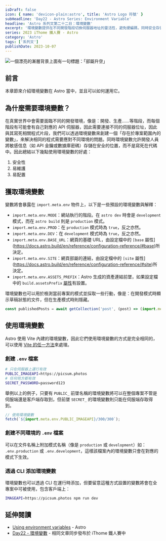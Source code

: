 ```yaml
---
isDraft: false
icon: { name: 'devicon-plain:astro', title: 'Astro Logo 符號' }
subHeadline: 'Day22 - Astro Series: Environment Variable'
headline: 'Astro 系列文第二十二日：環境變數'
excerpt: '環境變數提供在不同開發階段切換伺服器地址的靈活性，避免硬編碼，同時安全存儲敏感信息，如 API 金鑰或數據庫密碼，使程式更具適應性和安全性。如果你熟悉 Vite 的話應該會非常熟悉，因為 Astro 即是使用 Vite 作為底層。'
series: 2023 iThome 鐵人賽 - Astro
category: 'Astro'
tags: ['系列文']
publishDate: 2023-10-07
---
```


![一個漂亮的漸層背景上面有一句標題：「部屬升空」](./day22-enviroment-variable.webp)

## 前言

本章節來介紹環境變數在 Astro 當中，並且可以如何運用它。

## 為什麼需要環境變數？

在真實世界中會需要面臨不同的開發環境，像是：開發、生產……等階段，而每個階段有可能會有自己對應的 API 伺服器，因此需要連接不同的伺服器位址，因此與其寫死相關程式片段，我們可以透過環境變數來創建一個「存在於專案範圍內的變數」，來解決相同的程式需要應對不同環境的問題。同時環境變數允許開發人員將敏感信息（如 API 金鑰或數據庫密碼）存儲在安全的位置，而不是寫死在代碼中。因此總結以下幾點使用環境變數的好處：

1. 安全性
2. 易維護
3. 易配置

## 獲取環境變數

變數將會暴露在 `import.meta.env` 物件上，以下是一些預設的環境變數與解釋：

- `import.meta.env.MODE`：網站執行的階段。在 `astro dev` 時會是 `development`模式，而在 `astro build` 則是 `production` 模式。
- `import.meta.env.PROD`：在 `production` 模式時為 `true`，反之亦然。
- `import.meta.env.DEV`：在 `development` 模式時為 `true`，反之亦然。
- `import.meta.env.BASE_URL`：網頁的基礎 URL，由設定檔中的 `[base` 屬性](https://docs.astro.build/en/reference/configuration-reference/#base)所決定。
- `import.meta.env.SITE`：網頁部屬的連結，由設定檔中的 `[site` 屬性](https://docs.astro.build/en/reference/configuration-reference/#site)所決定。
- `import.meta.env.ASSETS_PREFIX`：Astro 生成的資產連結前墜，如果設定檔中的 `build.assetsPrefix` [屬性](https://docs.astro.build/en/reference/configuration-reference/#buildassetsprefix)有設置。

環境變數也可以用於檢測當前專案的模式並採取一些行動，像是：在開發模式時顯示草稿狀態的文件，但在生產模式時則隱藏。

```jsx
const publishedPosts = await getCollection('post', (post) => (import.meta.env.PROD ? !post.data.isDraft : true));
```

## 使用環境變數

Astro 使用 Vite 內建的環境變數，因此它們使用環境變數的方式是完全相同的，可以使用 [Vite 的任一方法](https://cn.vitejs.dev/guide/env-and-mode.html)來處理。

### 創建 `.env` 檔案

```bash
# 只在伺服器上運行有效
PUBLIC_IMAGEAPI=https://picsum.photos
# 任何地方都有效
SECRET_PASSWORD=password123
```

舉例以上的例子，只要有 `PUBLIC_` 前墜名稱的環境變數將可以在整個專案不管是伺服端還是客戶端存取到，但前墜 `SECRET_` 的環境變數則只能在伺服端存取得到。

```jsx
// 使用環境變數
fetch(`${import.meta.env.PUBLIC_IMAGEAPI}/300/300`);
```

### 創建不同環境的 `.env` 檔案

可以在文件名稱上附加模式名稱（像是 `production` 或 `development`）如： `.env.production` 或 `.env.development`，這樣該檔案內的環境變數只會在對應的模式下生效。

### 透過 CLI 添加環境變數

環境變數也可以透過 CLI 在運行時添加，但要留意這種方式設置的變數將會在全專案中可被使用，包含客戶端上：

```bash
IMAGEAPI=https://picsum.photos npm run dev
```

## 延伸閱讀

- [Using environment variables](https://docs.astro.build/en/guides/environment-variables/) - Astro
- [Day22 - 環境變數](https://ithelp.ithome.com.tw/articles/10336066) - 相同文章同步發布於 iThome 鐵人賽中
